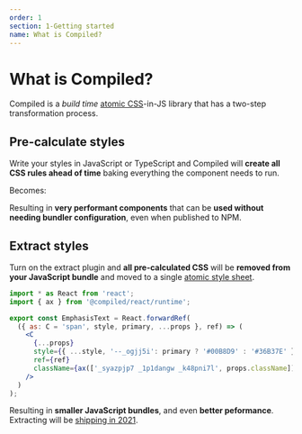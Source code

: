 ```yaml
---
order: 1
section: 1-Getting started
name: What is Compiled?
---
```



# What is Compiled?

Compiled is a _build time_ [atomic CSS](./atomic-css)-in-JS library that has a two-step transformation process.

## Pre-calculate styles

Write your styles in JavaScript or TypeScript and Compiled will **create all CSS rules ahead of time** baking everything the component needs to run.

<BeforeHowItWorks />

Becomes:

<AfterHowItWorks />

Resulting in **very performant components** that can be **used without needing bundler configuration**,
even when published to NPM.

## Extract styles

Turn on the extract plugin and **all pre-calculated CSS** will be **removed from your JavaScript bundle** and moved to a single [atomic style sheet](./atomic-css).

```jsx
import * as React from 'react';
import { ax } from '@compiled/react/runtime';

export const EmphasisText = React.forwardRef(
  ({ as: C = 'span', style, primary, ...props }, ref) => (
    <C
      {...props}
      style={{ ...style, '--_ogjj5i': primary ? '#00B8D9' : '#36B37E' }}
      ref={ref}
      className={ax(['_syazpjp7 _1p1dangw _k48pni7l', props.className])}
    />
  )
);
```

Resulting in **smaller JavaScript bundles**,
and even **better peformance**.
Extracting will be [shipping in 2021](https://github.com/atlassian-labs/compiled/issues/58).
